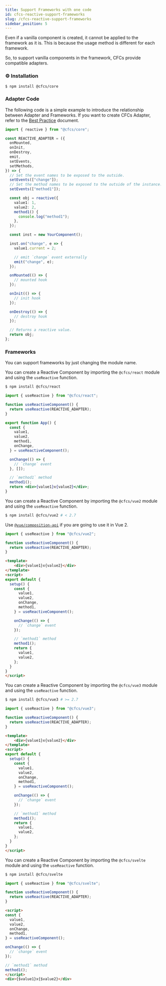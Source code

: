 ```yaml
---
title: Support Frameworks with one code
id: cfcs-reactive-support-frameworks
slug: /cfcs-reactive-support-frameworks
sidebar_position: 5
---
```




Even if a vanilla component is created, it cannot be applied to the framework as it is. This is because the usage method is different for each framework.

So, to support vanilla components in the framework, CFCs provide compatible adapters.


### ⚙️ Installation


```sh
$ npm install @cfcs/core
```


### Adapter Code

The following code is a simple example to introduce the relationship between Adapter and Frameworks. If you want to create CFCs Adapter, refer to the [Best Practice](/docs/best-practice/use-state) document.


```ts
import { reactive } from "@cfcs/core";

const REACTIVE_ADAPTER = ({
  onMounted,
  onInit,
  onDestroy,
  emit,
  setEvents,
  setMethods,
}) => {
  // Set the event names to be exposed to the outside.
  setEvents(["change"]);
  // Set the method names to be exposed to the outside of the instance.
  setEvents(["method1"]);

  const obj = reactive({
    value1: 1,
    value2: 2,
    method1() {
      console.log("method1");
    },
  });

  const inst = new YourComponent();

  inst.on("change", e => {
    value1.current = 2;

    // emit `change` event externally
    emit("change", e);
  });

  onMounted(() => {
    // mounted hook
  });

  onInit(() => {
    // init hook
  });

  onDestroy(() => {
    // destroy hook
  });

  // Returns a reactive value.
  return obj;
};
```


### Frameworks

You can support frameworks by just changing the module name.


<FrameworkTabs>
  <TabItem value="react">

You can create a Reactive Component by importing the `@cfcs/react` module and using the `useReactive` function.
<p />

```sh
$ npm install @cfcs/react
```

```jsx
import { useReactive } from "@cfcs/react";

function useReactiveComponent() {
  return useReactive(REACTIVE_ADAPTER);
}
```

```jsx
export function App() {
  const {
    value1,
    value2,
    method1,
    onChange,
  } = useReactiveComponent();

  onChange(() => {
    // `change` event
  }, []);

  // `method1` method
  method1();
  return <div>{value1}x{value2}</div>;
}
```

  </TabItem>
  <TabItem value="vue2">

You can create a Reactive Component by importing the `@cfcs/vue2` module and using the `useReactive` function.

<p />

```sh
$ npm install @cfcs/vue2 # < 2.7
```

Use [`@vue/composition-api`](https://github.com/vuejs/composition-api) if you are going to use it in Vue 2.


<p />

```jsx
import { useReactive } from "@cfcs/vue2";

function useReactiveComponent() {
  return useReactive(REACTIVE_ADAPTER);
}
```

```html
<template>
    <div>{value1}x{value2}</div>
</template>
<script>
export default {
  setup() {
    const {
      value1,
      value2,
      onChange,
      method1,
    } = useReactiveComponent();

    onChange(() => {
      // `change` event
    });

    // `method1` method
    method1();
    return {
      value1,
      value2,
    };
  }
}
</script>
```

  </TabItem>
  <TabItem value="vue3">

  You can create a Reactive Component by importing the `@cfcs/vue3` module and using the `useReactive` function.

<p />


```sh
$ npm install @cfcs/vue3 # >= 2.7
```

```jsx
import { useReactive } from "@cfcs/vue3";

function useReactiveComponent() {
  return useReactive(REACTIVE_ADAPTER);
}
```


```html
<template>
    <div>{value1}x{value2}</div>
</template>
<script>
export default {
  setup() {
    const {
      value1,
      value2,
      onChange,
      method1,
    } = useReactiveComponent();

    onChange(() => {
      // `change` event
    });

    // `method1` method
    method1();
    return {
      value1,
      value2,
    };
  }
}
</script>
```

  </TabItem>
  <TabItem value="svelte">

You can create a Reactive Component by importing the `@cfcs/svelte` module and using the `useReactive` function.


<p />

```sh
$ npm install @cfcs/svelte
```

```jsx
import { useReactive } from "@cfcs/svelte";

function useReactiveComponent() {
  return useReactive(REACTIVE_ADAPTER);
}
```

```html
<script>
const {
  value1,
  value2,
  onChange,
  method1,
} = useReactiveComponent();

onChange(() => {
  // `change` event
});

// `method1` method
method1();
</script>
<div>{$value1}x{$value2}</div>
```


  </TabItem>
</FrameworkTabs>
